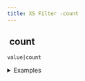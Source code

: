 ```yaml
---
title: XS Filter -count
---
```


## <img src="../assets/docuBadge (11).png" alt="" data-size="line"> count <a href="#xscount" id="xscount"></a>

`value|count`

<details>

<summary>Examples</summary>

```javascript
[1,2,3]|count               // Returns 3
{"a":1,"b":2}|count        // Returns 2
```

</details>
